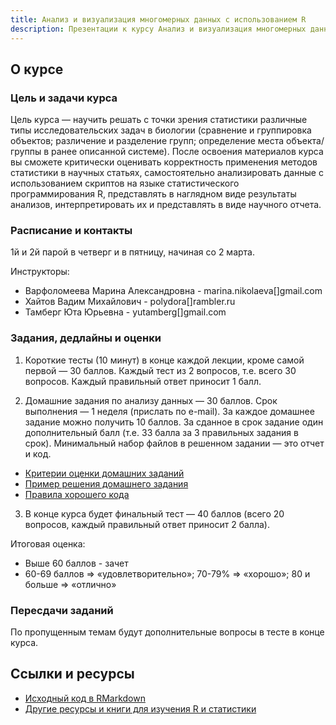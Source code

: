 ```yaml
---
title: Анализ и визуализация многомерных данных с использованием R
description: Презентации к курсу Анализ и визуализация многомерных данных с использованием R
---
```

 
## О курсе

### Цель и задачи курса

Цель курса — научить решать с точки зрения статистики различные типы исследовательских задач в биологии (сравнение и группировка объектов; различение и разделение групп; определение места объекта/группы в ранее описанной системе). После освоения материалов курса вы сможете критически оценивать корректность применения методов статистики в научных статьях, самостоятельно анализировать данные с использованием скриптов на языке статистического программирования R, представлять в наглядном виде результаты анализов, интерпретировать их и представлять в виде научного отчета.

### Расписание и контакты

1й и 2й парой в четверг и в пятницу, начиная со 2 марта.

Инструкторы: 

- Варфоломеева Марина Александровна -  marina.nikolaeva[]gmail.com
- Хайтов Вадим Михайлович - polydora[]rambler.ru
- Тамберг Юта Юрьевна - yutamberg[]gmail.com

### Задания, дедлайны и оценки

(1) Короткие тесты (10 минут) в конце каждой лекции, кроме самой первой --- 30 баллов. Каждый тест из 2 вопросов, т.е. всего 30 вопросов. Каждый правильный ответ приносит 1 балл.

(2) Домашние задания по анализу данных --- 30 баллов. Срок выполнения --- 1 неделя (прислать по e-mail). За каждое домашнее задание можно получить 10 баллов. За сданное в срок задание один дополнительный балл (т.е. 33 балла за 3 правильных задания в срок). Минимальный набор файлов в решенном задании --- это отчет и код.

- [Критерии оценки домашних заданий](evaluation_criteria.html)
- [Пример решения домашнего задания](example-report.zip)
- [Правила хорошего кода](coding_practices.html)

(3) В конце курса будет финальный тест --- 40 баллов (всего 20 вопросов, каждый правильный ответ приносит 2 балла).

Итоговая оценка:

- Выше 60 баллов - зачет
- 60-69 баллов => «удовлетворительно»; 70-79% => «хорошо»; 80 и больше => «отлично»

### Пересдачи заданий

По пропущенным темам будут дополнительные вопросы в тесте в конце курса.

## Ссылки и ресурсы

- [Исходный код в RMarkdown](http://github.com/varmara/multivar)
- [Другие ресурсы и книги для изучения R и статистики](resources.html)

<!--

- [Как и где можно найти помощь с R и статистикой](more_help.html)

-->
